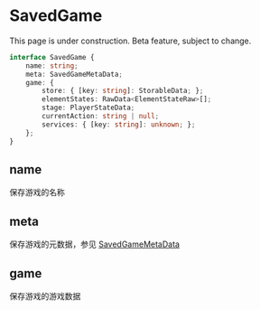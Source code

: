 
# SavedGame

<Callout type="warning" emoji="⚠️">
    This page is under construction.
</Callout>

<Callout type="warning" emoji="⚠️">
    Beta feature, subject to change.
</Callout>

```typescript
interface SavedGame {
    name: string;
    meta: SavedGameMetaData;
    game: {
        store: { [key: string]: StorableData; };
        elementStates: RawData<ElementStateRaw>[];
        stage: PlayerStateData;
        currentAction: string | null;
        services: { [key: string]: unknown; };
    };
}
```

## name

保存游戏的名称

## meta

保存游戏的元数据，参见 [SavedGameMetaData](./SavedGameMetaData)

## game

保存游戏的游戏数据
